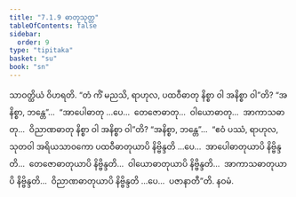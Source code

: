 ```yaml
---
title: "7.1.9 ဓာတုသုတ္တ"
tableOfContents: false
sidebar:
  order: 9
type: "tipitaka"
basket: "su"
book: "sn"
---
```



<DynamicBreadcrumb />

<Division number="196" book="sn" e="ch" v="18" p="307">

<Paragraph number="1130" book="sn">
သာဝတ္ထိယံ ဝိဟရတိ. “တံ ကိံ မညသိ, ရာဟုလ, ပထဝီဓာတု နိစ္စာ ဝါ အနိစ္စာ ဝါ”တိ? “အနိစ္စာ, ဘန္တေ”…  “အာပေါဓာတု …ပေ…  တေဇောဓာတု…  ဝါယောဓာတု…  အာကာသဓာတု…  ဝိညာဏဓာတု နိစ္စာ ဝါ အနိစ္စာ ဝါ”တိ? “အနိစ္စာ, ဘန္တေ”…  “ဧဝံ ပဿံ, ရာဟုလ, သုတဝါ အရိယသာဝကော ပထဝီဓာတုယာပိ နိဗ္ဗိန္ဒတိ …ပေ…  အာပေါဓာတုယာပိ နိဗ္ဗိန္ဒတိ…  တေဇောဓာတုယာပိ နိဗ္ဗိန္ဒတိ…  ဝါယောဓာတုယာပိ နိဗ္ဗိန္ဒတိ…  အာကာသဓာတုယာပိ နိဗ္ဗိန္ဒတိ…  ဝိညာဏဓာတုယာပိ နိဗ္ဗိန္ဒတိ …ပေ…  ပဇာနာတီ”တိ.

</Paragraph>
</Division>

<Paragraph number="1131" type="center" book="sn">
နဝမံ.
</Paragraph>